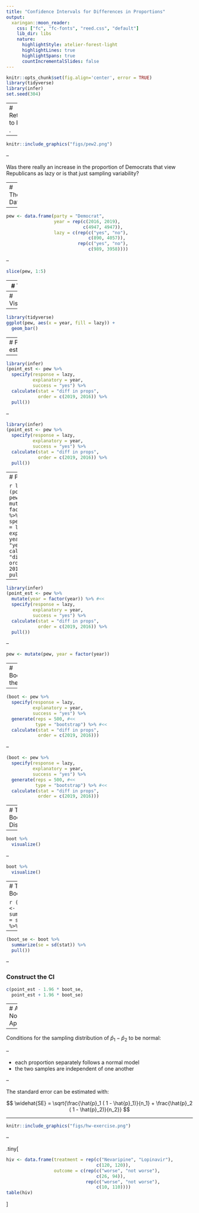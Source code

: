 ```yaml
---
title: "Confidence Intervals for Differences in Proportions"
output:
  xaringan::moon_reader:
    css: ["fc", "fc-fonts", "reed.css", "default"]
    lib_dir: libs
    nature:
      highlightStyle: atelier-forest-light
      highlightLines: true
      highlightSpans: true
      countIncrementalSlides: false
---
```


```r
knitr::opts_chunk$set(fig.align='center', error = TRUE)
library(tidyverse)
library(infer)
set.seed(304)
```


---
# Returning to Pew . . .

--

```r
knitr::include_graphics("figs/pew2.png")
```

--

Was there really an increase in the proportion of Democrats that view Republicans as lazy or is that just sampling variability?

---
# The Data

--

```r
pew <- data.frame(party = "Democrat",
                  year = rep(c(2016, 2019), 
                             c(4947, 4947)),
                  lazy = c(rep(c("yes", "no"),
                               c(890, 4057)),
                           rep(c("yes", "no"),
                               c(989, 3958))))
```

--

```r
slice(pew, 1:5)
```

---
# The Data

```r
pew <- data.frame(party = "Democrat",
                  year = rep(c(2016, 2019), 
                             c(4947, 4947)),
                  lazy = c(rep(c("yes", "no"),
                               c(890, 4057)),
                           rep(c("yes", "no"),
                               c(989, 3958))))
```

```r
slice(pew, 4946:4950) #<<
```


---
# Visualization

--

```r
library(tidyverse)
ggplot(pew, aes(x = year, fill = lazy)) +
  geom_bar()
```


---
# Point estimate

--

```r
library(infer)
(point_est <- pew %>%
  specify(response = lazy, 
          explanatory = year, 
          success = "yes") %>%
  calculate(stat = "diff in props",
            order = c(2019, 2016)) %>%
  pull())
```

--

```r
library(infer)
(point_est <- pew %>%
  specify(response = lazy, 
          explanatory = year, 
          success = "yes") %>%
  calculate(stat = "diff in props",
            order = c(2019, 2016)) %>%
  pull())
```


---
# Point estimate

```r
library(infer)
(point_est <- pew %>%
  mutate(year = factor(year)) %>% #<<
  specify(response = lazy, 
          explanatory = year, 
          success = "yes") %>%
  calculate(stat = "diff in props",
            order = c(2019, 2016)) %>%
  pull())
```

--

```r
library(infer)
(point_est <- pew %>%
  mutate(year = factor(year)) %>% #<<
  specify(response = lazy, 
          explanatory = year, 
          success = "yes") %>%
  calculate(stat = "diff in props",
            order = c(2019, 2016)) %>%
  pull())
```

--

```r
pew <- mutate(pew, year = factor(year))
```


---
# Bootstrapping the SE

--

```r
(boot <- pew %>%
  specify(response = lazy, 
          explanatory = year, 
          success = "yes") %>%
  generate(reps = 500, #<<
           type = "bootstrap") %>% #<<
  calculate(stat = "diff in props",
            order = c(2019, 2016)))
```

--

```r
(boot <- pew %>%
  specify(response = lazy, 
          explanatory = year, 
          success = "yes") %>%
  generate(reps = 500, #<<
           type = "bootstrap") %>% #<<
  calculate(stat = "diff in props",
            order = c(2019, 2016)))
```


---
# The Bootstrap Distribution

--

```r
boot %>% 
  visualize()
```

--

```r
boot %>% 
  visualize()
```


---
# The Bootstrap SE

```r
(boot_se <- boot %>%
  summarize(se = sd(stat)) %>%
  pull())
```

--

```r
(boot_se <- boot %>%
  summarize(se = sd(stat)) %>%
  pull())
```

--

### Construct the CI

```r
c(point_est - 1.96 * boot_se,
  point_est + 1.96 * boot_se)
```


---
# Alternative: Normal Approximation

--

Conditions for the sampling distribution of $\hat{p}_1 - \hat{p}_2$ to be normal:

--

- each proportion separately follows a normal model
- the two samples are independent of one another

--

The standard error can be estimated with:

$$ \widehat{SE} = \sqrt{\frac{\hat{p}_1 ( 1 - \hat{p}_1)}{n_1} + \frac{\hat{p}_2 ( 1 - \hat{p}_2)}{n_2}} $$



---

```r
knitr::include_graphics("figs/hw-exercise.png")
```

--

.tiny[
```r
hiv <- data.frame(treatment = rep(c("Nevaripine", "Lopinavir"),
                                  c(120, 120)),
                  outcome = c(rep(c("worse", "not worse"),
                                  c(26, 94)),
                              rep(c("worse", "not worse"),
                                  c(10, 110))))
table(hiv)
```
]
